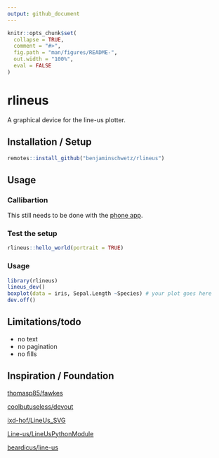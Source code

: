 ```yaml
---
output: github_document
---
```


<!-- README.md is generated from README.Rmd. Please edit that file -->

```r
knitr::opts_chunk$set(
  collapse = TRUE,
  comment = "#>",
  fig.path = "man/figures/README-",
  out.width = "100%",
  eval = FALSE
)
```

# rlineus

<!-- badges: start -->
<!-- badges: end -->

A graphical device for the line-us plotter.

## Installation / Setup

```r
remotes::install_github("benjaminschwetz/rlineus")
```


## Usage

### Callibartion

This still needs to be done with the [phone app](https://www.line-us.com/software.html).

### Test the setup

```r
rlineus::hello_world(portrait = TRUE)
```

### Usage

```r
library(rlineus)
lineus_dev()
boxplot(data = iris, Sepal.Length ~Species) # your plot goes here
dev.off()
```

## Limitations/todo

* no text
* no pagination
* no fills

## Inspiration / Foundation

[thomasp85/fawkes](https://github.com/thomasp85/fawkes)

[coolbutuseless/devout](https://github.com/coolbutuseless/devout)

[ixd-hof/LineUs_SVG](https://github.com/ixd-hof/LineUs_SVG)

[Line-us/LineUsPythonModule](https://github.com/Line-us/LineUsPythonModule)

[beardicus/line-us](https://github.com/beardicus/line-us)
